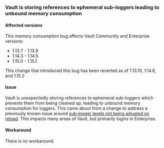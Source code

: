 ### Vault is storing references to ephemeral sub-loggers leading to unbound memory consumption

#### Affected versions

This memory consumption bug affects Vault Community and Enterprise versions:

- 1.13.7 - 1.13.9
- 1.14.3 - 1.14.5
- 1.15.0 - 1.15.1

This change that introduced this bug has been reverted as of 1.13.10, 1.14.6, and 1.15.2

#### Issue
Vault is unexpectedly storing references to ephemeral sub-loggers which prevents them from being cleaned up, leading to
unbound memory consumption for loggers. This came about from a change to address a previously known issue around
[sub-logger levels not being adjusted on reload](#sublogger-levels-unchanged-on-reload).
This impacts many areas of Vault, but primarily logins in Enterprise.

#### Workaround
There is no workaround.
